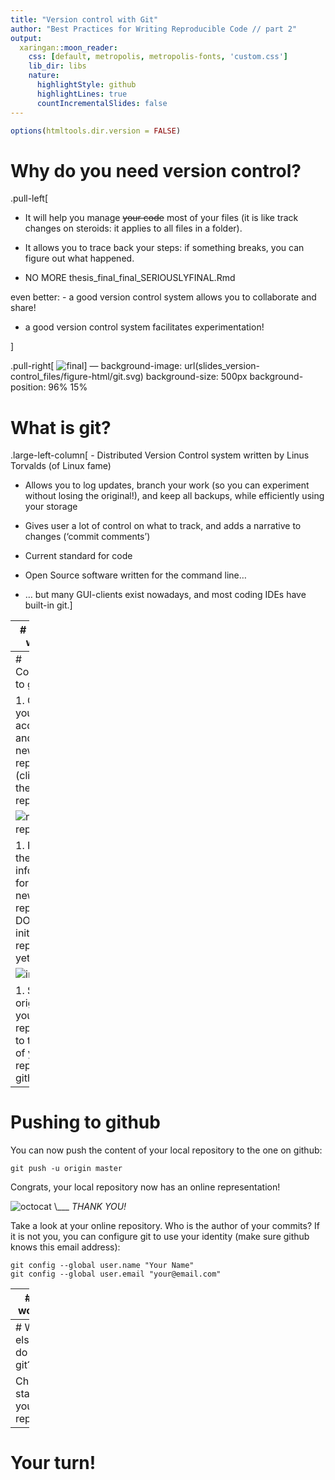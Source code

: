 ```yaml
---
title: "Version control with Git"
author: "Best Practices for Writing Reproducible Code // part 2"
output:
  xaringan::moon_reader:
    css: [default, metropolis, metropolis-fonts, 'custom.css']
    lib_dir: libs
    nature:
      highlightStyle: github
      highlightLines: true
      countIncrementalSlides: false
---
```

```r
options(htmltools.dir.version = FALSE)
```


# Why do you need version control?

.pull-left[

- It will help you manage ~~your code~~ most of your files (it is like track changes on steroids: it applies to all files in a folder).

- It allows you to trace back your steps: if something breaks, you can figure out what happened.

- NO MORE thesis_final_final_SERIOUSLYFINAL.Rmd

even better:
- a good version control system allows you to collaborate and share!

- a good version control system facilitates experimentation!

]

.pull-right[
![final](http://www.phdcomics.com/comics/archive/phd101212s.gif)
]
---
background-image: url(slides_version-control_files/figure-html/git.svg)
background-size: 500px
background-position: 96% 15%

# What is git?
.large-left-column[
- Distributed Version Control system written by Linus Torvalds (of Linux fame)

- Allows you to log updates, branch your work (so you can experiment without losing the original!), and keep all backups, while efficiently using your storage

- Gives user a lot of control on what to track, and adds a narrative to changes ('commit comments')

- Current standard for code

- Open Source software written for the command line...

- ... but many GUI-clients exist nowadays, and most coding IDEs have built-in git.]

---
# Starting with git

1. (You should have installed git by now! If you have not: [git-scm.com](https://git-scm.com).)
1. Navigate to your project folder in a terminal.

1. Initiate the repository:
```
git init
```
1. Add your files to the staging area:
```
git add *
```
1. Commit all the files in your repository:
```
git commit -m "First commit"
```

---
# Connecting to github

1. Go to your github account and add a new repository (click '+', then 'New repository'):

   ![new-repo](slides_version-control_files/figure-html/screenshots/github_add_repo.png)

1. Fill out the information for your new repository. DO NOT initialize the repository yet!

  ![initialize](slides_version-control_files/figure-html/screenshots/initialize.png)
  
1. Set the origin of your local repository to the URL of your repo on github:
```
git remote add origin git@github.com:[youraccount]/[yourrepo].git
```


---
# Pushing to github

You can now push the content of your local repository to the one on github:

```
git push -u origin master
```

Congrats, your local repository now has an online representation!

![octocat](https://github.githubassets.com/images/modules/logos_page/Octocat.png) \\\_\_\_ _THANK YOU!_

Take a look at your online repository. Who is the author of your commits? If it is not you, you can configure git to use your identity (make sure github knows this email address):
```
git config --global user.name "Your Name"
git config --global user.email "your@email.com"
```

---
# Your workflow

1. Add the changed file(s) to the staging area
```
git add filename.py
```
1. Commit the changes, don't forget your commit message (try what happens if you do!).
```
git commit -m "My commit message"
```
1. Push to the online repository:
```
git push
```

![repo](slides_version-control_files/figure-html/swcarpentry/git-staging-area.svg)

---
# What else can I do with git?

Check the status of your repository:
```
git status
```
Check the log of your previous commits:
```
git log
git log --oneline
```
What differences are there between your last commit and your workspace? (Or between two previous commits...)
```
git diff
git diff HEAD~3
```
How did the README file look 5 commits ago?
```
git show HEAD~5 README.md
```

---
# Your turn!















